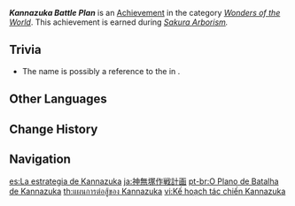 {{Achievement Infobox
|id           = 81118
|order id     = 1114
|category     = Wonders of the World
|description  = Defeat the revived Electro Hypostasis.
|requirements = Earned during ''[[Sakura Arborism]].''
|primogems    = 5
|tracking     = 
|hidden       = 1
|topic        = 
|type         = Quest
}}
'''''Kannazuka Battle Plan''''' is an [[Achievement]] in the category ''[[Wonders of the World]]''. This achievement is earned during ''[[Sakura Arborism]].''

==Trivia==
* The name {{Lang|"Kannazuka Battle Plan"|zh=神无冢作战计划}} is possibly a reference to the {{Lang|"Yashima Battle Plan"|zh=屋岛作战计划}} in ''{{w|Neon Genesis Evangelion}}''.
<!--
==Video Guides==
{{EVT
|video1   = 
|caption1 = 
}}
-->
==Other Languages==
{{Other Languages
|en      = Kannazuka Battle Plan
|zhs     = 神无冢作战计划
|zhs_rm  = Shénwúzhǒng Zuòzhàn Jìhuà
|zht     = 神無塚作戰計畫
|zht_rm  = Shénwúzhǒng Zuòzhàn Jìhuà
|zh_tl   = Kannazuka Battle Plan
|ja      = 神無塚作戦計画
|ja_rm   = Kannadzuka Sakusen Keikaku
|ja_tl   = Kannazuka Battle Plan
|ko      = 칸나즈카 작전 계획
|ko_tl   = Kannazuka Operation Plan
|es      = La estrategia de Kannazuka
|es_tl   = Kannazuka's Strategy
|fr      = Le plan de combat de Kannazuka
|fr_tl   = The Kannazuka Battle Plan
|ru      = План битвы при Каннадзуке
|ru_tl   = Plan of the Battle Near Kannazuka
|th      = แผนการต่อสู้ของ Kannazuka
|th_rm   = 
|th_tl   = 
|vi      = Kế hoạch tác chiến Kannazuka
|vi_tl   = 
|de      = Der Schlachtplan von Kannazuka
|de_tl   = The Battle Plan of Kannazuka
|id      = Rencana Perang Kannazuka
|id_tl   = Kannazuka War Plan
|pt      = O Plano de Batalha de Kannazuka
|pt_tl   = 
|tr      = Kannazuka Savaş Planı
|tr_tl   = Kannazuka Battle Plan
|it      = Piano di battaglia di Kannazuka
|it_tl   = 
}}

==Change History==
{{Change History|2.0}}
<!--
==References==
{{Reflist}}
-->
==Navigation==
{{Achievement Navbox|Wonders of the World|Quest}}

[[es:La estrategia de Kannazuka]]
[[ja:神無塚作戦計画]]
[[pt-br:O Plano de Batalha de Kannazuka]]
[[th:แผนการต่อสู้ของ Kannazuka]]
[[vi:Kế hoạch tác chiến Kannazuka]]